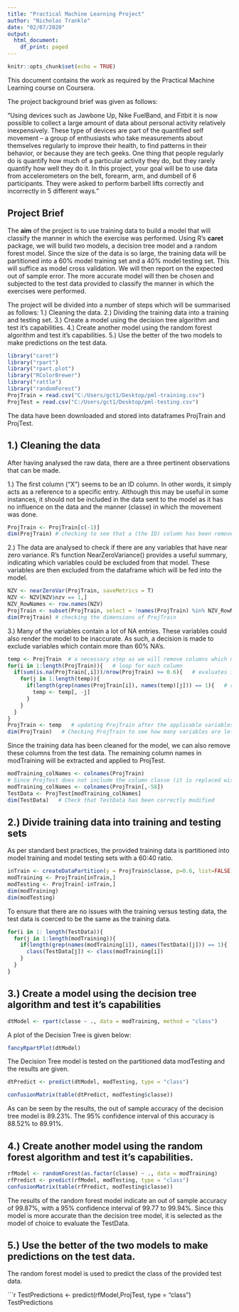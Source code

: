 ```yaml
---
title: "Practical Machine Learning Project"
author: "Nicholas Trankle"
date: "02/07/2020"
output:
  html_document:
    df_print: paged
---
```


```r
knitr::opts_chunk$set(echo = TRUE)
```
This document contains the work as required by the Practical Machine Learning course on Coursera. 

The project background brief was given as follows:

"Using devices such as Jawbone Up, Nike FuelBand, and Fitbit it is now possible to collect a large amount of data about personal activity relatively inexpensively. These type of devices are part of the quantified self movement – a group of enthusiasts who take measurements about themselves regularly to improve their health, to find patterns in their behavior, or because they are tech geeks. One thing that people regularly do is quantify how much of a particular activity they do, but they rarely quantify how well they do it. In this project, your goal will be to use data from accelerometers on the belt, forearm, arm, and dumbell of 6 participants. They were asked to perform barbell lifts correctly and incorrectly in 5 different ways."

## Project Brief

The **aim** of the project is to use training data to build a model that will classify the manner in which the exercise was performed. Using R's **caret** package, we will build two models, a decision tree model and a random forest model. Since the size of the data is so large, the training data will be partitioned into a 60% model training set and a 40% model testing set. This will suffice as model cross validation. We will then report on the expected out of sample error. The more accurate model will then be chosen and subjected to the test data provided to classify the manner in which the exercises were performed.

The project will be divided into a number of steps which will be summarised as follows:
1.) Cleaning the data.
2.) Dividing the training data into a training and testing set.
3.) Create a model using the decision tree algorithm and test it's capabilities.
4.) Create another model using the random forest algorithm and test it's capabilities.
5.) Use the better of the two models to make predictions on the test data.

```r
library("caret")
library("rpart")
library("rpart.plot")
library("RColorBrewer")
library("rattle")
library("randomForest")
ProjTrain = read.csv("C:/Users/gct1/Desktop/pml-training.csv")
ProjTest = read.csv("C:/Users/gct1/Desktop/pml-testing.csv")
```

The data have been downloaded and stored into dataframes ProjTrain and ProjTest.

## 1.) Cleaning the data

After having analysed the raw data, there are a three pertinent observations that can be made.

1.) The first column ("X") seems to be an ID column. In other words, it simply acts as a reference to a specific entry. Although this may be useful in some instances, it should not be included in the data sent to the model as it has no influence on the data and the manner (classe) in which the movement was done.

```r
ProjTrain <- ProjTrain[c(-1)]
dim(ProjTrain) # checking to see that a (the ID) column has been removed.
```

2.) The data are analysed to check if there are any variables that have near zero variance. R's function NearZeroVariance() provides a useful summary, indicating which variables could be excluded from that model. These variables are then excluded from the dataframe which will be fed into the model.

```r
NZV <- nearZeroVar(ProjTrain, saveMetrics = T)
NZV <- NZV[NZV$nzv == 1,]
NZV_RowNames <- row.names(NZV)
ProjTrain <- subset(ProjTrain, select = !names(ProjTrain) %in% NZV_RowNames)
dim(ProjTrain) # checking the dimensions of ProjTrain
```

3.) Many of the variables contain a lot of NA entries. These variables could also render the model to be inaccurate. As such, a decision is made to exclude variables which contain more than 60% NA's.

```r
temp <- ProjTrain  # a necessary step as we will remove columns which makes loop indexing complicated
for(i in 1:length(ProjTrain)){   # loop for each column
  if(sum(is.na(ProjTrain[,i]))/nrow(ProjTrain) >= 0.6){   # evaluates if more than 60% NA's
    for(j in 1:length(temp)){
      if(length(grep(names(ProjTrain[i]), names(temp)[j])) == 1){   # removes the column off of temp
        temp <- temp[, -j]
      }
    }
  }
}
ProjTrain <- temp   # updating ProjTrain after the applicable variables have been removed.
dim(ProjTrain)   # Checking ProjTrain to see how many variables are left
```
Since the training data has been cleaned for the model, we can also remove these columns from the test data. The remaining column names in modTraining will be extracted and applied to ProjTest.

```r
modTraining_colNames <- colnames(ProjTrain)
# Since ProjTest does not include the column classe (it is replaced with the column problem_id), we will remove the classe column from the colNames variable defined above.
modTraining_colNames <- colnames(ProjTrain[,-58])
TestData <- ProjTest[modTraining_colNames]
dim(TestData)   # Check that TestData has been correctly modified
```

## 2.) Divide training data into training and testing sets

As per standard best practices, the provided training data is partitioned into model training and model testing sets with a 60:40 ratio.

```r
inTrain <- createDataPartition(y = ProjTrain$classe, p=0.6, list=FALSE)
modTraining <- ProjTrain[inTrain,]
modTesting <- ProjTrain[-inTrain,]
dim(modTraining)
dim(modTesting)
```

To ensure that there are no issues with the training versus testing data, the test data is coerced to be the same as the training data.

```r
for(i in 1: length(TestData)){
  for(j in 1:length(modTraining)){
    if(length(grep(names(modTraining[i]), names(TestData)[j])) == 1){
      class(TestData[j]) <- class(modTraining[i])
    }
  }
}
```

## 3.) Create a model using the decision tree algorithm and test it's capabilities

```r
dtModel <- rpart(classe ~ ., data = modTraining, method = "class")
```

A plot of the Decision Tree is given below:

```r
fancyRpartPlot(dtModel)
```

The Decision Tree model is tested on the partitioned data modTesting and the results are given.

```r
dtPredict <- predict(dtModel, modTesting, type = "class")
```
```r
confusionMatrix(table(dtPredict, modTesting$classe))
```

As can be seen by the results, the out of sample accuracy of the decision tree model is 89.23%. The 95% confidence interval of this accuracy is 88.52% to 89.91%.

## 4.) Create another model using the random forest algorithm and test it's capabilities.

```r
rfModel <- randomForest(as.factor(classe) ~ ., data = modTraining)
rfPredict <- predict(rfModel, modTesting, type = "class")
confusionMatrix(table(rfPredict, modTesting$classe))
```

The results of the random forest model indicate an out of sample accuracy of 99.87%, with a 95% confidence interval of 99.77 to 99.94%. Since this model is more accurate than the decision tree model, it is selected as the model of choice to evaluate the TestData.


## 5.) Use the better of the two models to make predictions on the test data.

The random forest model is used to predict the class of the provided test data.

```r
TestPredictions <- predict(rfModel,ProjTest, type = "class")
TestPredictions